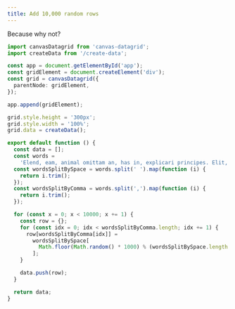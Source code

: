 ```yaml
---
title: Add 10,000 random rows
---
```



Because why not?

<SandpackEditor>

```ts
import canvasDatagrid from 'canvas-datagrid';
import createData from '/create-data';

const app = document.getElementById('app');
const gridElement = document.createElement('div');
const grid = canvasDatagrid({
  parentNode: gridElement,
});

app.append(gridElement);

grid.style.height = '300px';
grid.style.width = '100%';
grid.data = createData();
```

```ts create-data.ts
export default function () {
  const data = [];
  const words =
    'Elend, eam, animal omittam an, has in, explicari principes. Elit, causae eleifend mea cu. No sed adipisci accusata, ei mea everti melius periculis. Ei quot audire pericula mea, qui ubique offendit no. Sint mazim mandamus duo ei. Sumo maiestatis id has, at animal reprehendunt definitionem cum, mei ne adhuc theophrastus.';
  const wordsSplitBySpace = words.split(' ').map(function (i) {
    return i.trim();
  });
  const wordsSplitByComma = words.split(',').map(function (i) {
    return i.trim();
  });

  for (const x = 0; x < 10000; x += 1) {
    const row = {};
    for (const idx = 0; idx < wordsSplitByComma.length; idx += 1) {
      row[wordsSplitByComma[idx]] =
        wordsSplitBySpace[
          Math.floor(Math.random() * 1000) % (wordsSplitBySpace.length - 1)
        ];
    }

    data.push(row);
  }

  return data;
}
```

</SandpackEditor>
